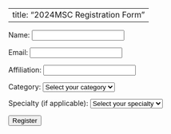 
---
title: "2024MSC Registration Form"
---

<form action="https://formspree.io/f/mqkrnprr" method="POST">
  <label for="name">Name:</label>
  <input type="text" name="name" required>

  <label for="email">Email:</label>
  <input type="email" name="email" required>

  <label for="affiliation">Affiliation:</label>
  <input type="text" name="affiliation" required>

  <label for="category">Category:</label>
  <select id="category" name="category" required>
    <option value="">Select your category</option>
    <option value="Doctor">Doctor</option>
    <option value="Pharmacist">Pharmacist</option>
    <option value="Nurse">Nurse</option>
    <option value="Other">Other</option>
  </select><br>

  <label for="specialty">Specialty (if applicable):</label>
    <select id="specialty" name="specialty" required>
    <option value="">Select your specialty</option>
    <option value="Pharmacy">Pharmacy</option>
    <option value="Internal Medicine">Internal Medicine</option>
    <option value="General Surgery">General Surgery</option>
    <option value="OBGYN">OBGYN</option>
    <option value="Pediatrics">Pediatrics</option>
    <option value="Orthopedics">Orthopedics</option>
    <option value="Neurology">Neurology</option>
    <option value="Neurosurgery">Neurosurgery</option>
    <option value="Cardiology">Cardiology</option>
    <option value="ENT">ENT</option>
    <option value="OMS">OMS</option>
    <option value="Eye">Eye</option>
    <option value="Rehabilitation">Rehabilitation</option>
    <option value="Pathology">Pathology</option>
    <option value="Nephrology">Nephrology</option>
    <option value="Radiology">Radiology</option>
    <option value="Urology">Urology</option>
    <option value="Other">Other</option>
  </select><br>

  <button type="submit">Register</button>
</form>
